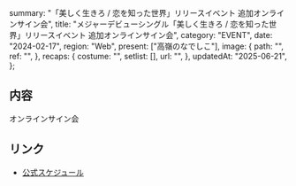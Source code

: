   summary: "「美しく生きろ / 恋を知った世界」リリースイベント 追加オンラインサイン会",
  title:
    "メジャーデビューシングル「美しく生きろ / 恋を知った世界」リリースイベント 追加オンラインサイン会",
  category: "EVENT",
  date: "2024-02-17",
  region: "Web",
  present: ["高嶺のなでしこ"],
  image: {
    path: "",
    ref: "",
  },
  recaps: {
    costume: "",
    setlist: [],
    url: "",
  },
  updatedAt: "2025-06-21",
};

## 内容

オンラインサイン会

## リンク

- [公式スケジュール](https://takanenonadeshiko.jp/?p=1777)
